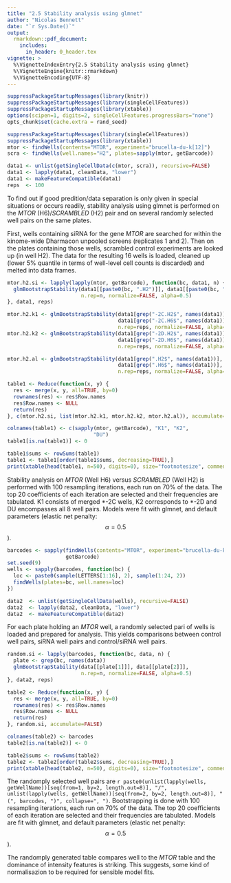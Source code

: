 ```yaml
---
title: "2.5 Stability analysis using glmnet"
author: "Nicolas Bennett"
date: "`r Sys.Date()`"
output:
  rmarkdown::pdf_document:
    includes:
      in_header: 0_header.tex 
vignette: >
  %\VignetteIndexEntry{2.5 Stability analysis using glmnet}
  %\VignetteEngine{knitr::rmarkdown}
  %\VignetteEncoding{UTF-8}
---
```


```r
suppressPackageStartupMessages(library(knitr))
suppressPackageStartupMessages(library(singleCellFeatures))
suppressPackageStartupMessages(library(xtable))
options(scipen=1, digits=2, singleCellFeatures.progressBars="none")
opts_chunk$set(cache.extra = rand_seed)
```

```r
suppressPackageStartupMessages(library(singleCellFeatures))
suppressPackageStartupMessages(library(xtable))
mtor <- findWells(contents="MTOR", experiment="brucella-du-k[12]")
scra <- findWells(well.names="H2", plates=sapply(mtor, getBarcode))

data1 <- unlist(getSingleCellData(c(mtor, scra)), recursive=FALSE)
data1 <- lapply(data1, cleanData, "lower")
data1 <- makeFeatureCompatible(data1)
reps  <- 100

```

To find out if good predition/data separation is only given in special situations or occurs readily, stability analysis using glmnet is performed on the *MTOR* (H6)/*SCRAMBLED* (H2) pair and on several randomly selected well pairs on the same plates.

First, wells containing siRNA for the gene *MTOR* are searched for within the kinome-wide Dharmacon unpooled screens (replicates 1 and 2). Then on the plates containing those wells, scrambled control experiments are looked up (in well H2). The data for the resulting 16 wells is loaded, cleaned up (lower 5% quantile in terms of well-level cell counts is discarded) and melted into data frames.

```r
mtor.h2.si <- lapply(lapply(mtor, getBarcode), function(bc, data1, n) {
  glmBootstrapStability(data1[[paste0(bc, ".H2")]], data1[[paste0(bc, ".H6")]],
                        n.rep=n, normalize=FALSE, alpha=0.5)
}, data1, reps)

mtor.h2.k1 <- glmBootstrapStability(data1[grep("-2C.H2$", names(data1))],
                                    data1[grep("-2C.H6$", names(data1))],
                                    n.rep=reps, normalize=FALSE, alpha=0.5)
mtor.h2.k2 <- glmBootstrapStability(data1[grep("-2D.H2$", names(data1))],
                                    data1[grep("-2D.H6$", names(data1))],
                                    n.rep=reps, normalize=FALSE, alpha=0.5)

mtor.h2.al <- glmBootstrapStability(data1[grep(".H2$", names(data1))],
                                    data1[grep(".H6$", names(data1))],
                                    n.rep=reps, normalize=FALSE, alpha=0.5)

```

\newpage
\blandscape

```r
table1 <- Reduce(function(x, y) {
  res <- merge(x, y, all=TRUE, by=0)
  rownames(res) <- res$Row.names
  res$Row.names <- NULL
  return(res)
}, c(mtor.h2.si, list(mtor.h2.k1, mtor.h2.k2, mtor.h2.al)), accumulate=FALSE)

colnames(table1) <- c(sapply(mtor, getBarcode), "K1", "K2",
                            "DU")
table1[is.na(table1)] <- 0

table1$sums <- rowSums(table1)
table1 <- table1[order(table1$sums, decreasing=TRUE),]
print(xtable(head(table1, n=50), digits=0), size="footnotesize", comment=FALSE)

```

\elandscape
\newpage

Stability analysis on *MTOR* (Well H6) versus *SCRAMBLED* (Well H2) is performed with 100 resampling iterations, each run on 70% of the data. The top 20 coefficients of each iteration are selected and their frequencies are tabulated. K1 consists of merged \*-2C wells, K2 corresponds to \*-2D and DU encompasses all 8 well pairs. Models were fit with glmnet, and default parameters (elastic net penalty: $$\alpha = 0.5$$).

```r
barcodes <- sapply(findWells(contents="MTOR", experiment="brucella-du-k[12]"),
                   getBarcode)
set.seed(9)
wells <- sapply(barcodes, function(bc) {
  loc <- paste0(sample(LETTERS[1:16], 2), sample(1:24, 2))
  findWells(plates=bc, well.names=loc)
})

data2  <- unlist(getSingleCellData(wells), recursive=FALSE)
data2  <- lapply(data2, cleanData, "lower")
data2  <- makeFeatureCompatible(data2)

```

For each plate holding an *MTOR* well, a randomly selected pari of wells is loaded and prepared for analysis. This yields comparisons between control well pairs, siRNA well pairs and control/siRNA well pairs. 

```r
random.si <- lapply(barcodes, function(bc, data, n) {
  plate <- grep(bc, names(data))
  glmBootstrapStability(data[[plate[1]]], data[[plate[2]]],
                        n.rep=n, normalize=FALSE, alpha=0.5)
}, data2, reps)

```

\newpage
\blandscape

```r
table2 <- Reduce(function(x, y) {
  res <- merge(x, y, all=TRUE, by=0)
  rownames(res) <- res$Row.names
  res$Row.names <- NULL
  return(res)
}, random.si, accumulate=FALSE)

colnames(table2) <- barcodes
table2[is.na(table2)] <- 0

table2$sums <- rowSums(table2)
table2 <- table2[order(table2$sums, decreasing=TRUE),]
print(xtable(head(table2, n=50), digits=0), size="footnotesize", comment=FALSE)

```

\elandscape
\newpage

The randomply selected well pairs are `r paste0(unlist(lapply(wells, getWellName))[seq(from=1, by=2, length.out=8)], "/", unlist(lapply(wells, getWellName))[seq(from=2, by=2, length.out=8)], " (", barcodes, ")", collapse=", ")`. Bootstrapping is done with 100 resampling iterations, each run on 70% of the data. The top 20 coefficients of each iteration are selected and their frequencies are tabulated. Models are fit with glmnet, and default parameters (elastic net penalty: $$\alpha = 0.5$$).

The randomply generated table compares well to the *MTOR* table and the dominance of intensity features is striking. This suggests, some kind of normalisazion to be required for sensible model fits.
